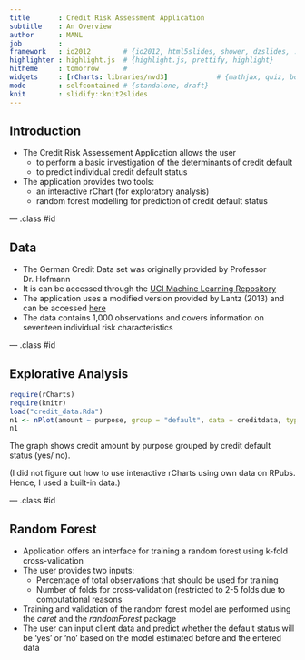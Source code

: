 ```yaml
---
title       : Credit Risk Assessment Application
subtitle    : An Overview
author      : MANL
job         : 
framework   : io2012        # {io2012, html5slides, shower, dzslides, ...}
highlighter : highlight.js  # {highlight.js, prettify, highlight}
hitheme     : tomorrow      # 
widgets     : [rCharts: libraries/nvd3]            # {mathjax, quiz, bootstrap}
mode        : selfcontained # {standalone, draft}
knit        : slidify::knit2slides
---
```


## Introduction

* The Credit Risk Assessement Application allows the user 
    + to perform a basic investigation of the determinants of credit default
    + to predict individual credit default status
* The application provides two tools:
    + an interactive rChart (for exploratory analysis)
    + random forest modelling for prediction of credit default status

--- .class #id 

## Data

* The German Credit Data set was originally provided by Professor Dr. Hofmann
* It is can be accessed through the [UCI Machine Learning Repository](https://archive.ics.uci.edu/ml/datasets/Statlog+%28German+Credit+Data%29)
* The application uses a modified version provided by Lantz (2013) and can be accessed [here](https://www.packtpub.com/books/content/support/13251)
* The data contains 1,000 observations and covers information on seventeen individual risk characteristics

--- .class #id

## Explorative Analysis

```r
require(rCharts)
require(knitr)
load("credit_data.Rda")
n1 <- nPlot(amount ~ purpose, group = "default", data = creditdata, type = "multiBarChart")
n1
```
The graph shows credit amount by purpose grouped by credit default status (yes/ no).

(I did not figure out how to use interactive rCharts using own data on RPubs. Hence, I used a built-in data.)

--- .class #id

## Random Forest

* Application offers an interface for training a random forest using k-fold cross-validation
* The user provides two inputs:
    + Percentage of total observations that should be used for training
    + Number of folds for cross-validation (restricted to 2-5 folds due to computational reasons
* Training and validation of the random forest model are performed using the *caret* and the *randomForest* package
* The user can input client data and predict whether the default status will be 'yes' or 'no' based on the model estimated before and the entered data

